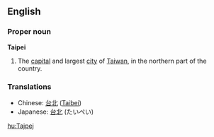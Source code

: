==English==
===Proper noun===
{{wikipedia}}
'''Taipei'''
# The [[capital]] and largest [[city]] of [[Taiwan]], in the northern part of the country.

===Translations===
*Chinese: [[台北]] ([[Taibei]])
*Japanese: [[台北]] (たいぺい)

[[hu:Tajpej]]